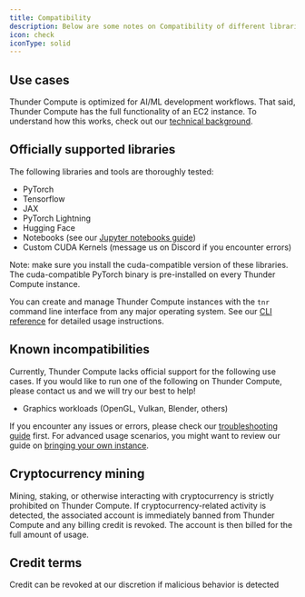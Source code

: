 ```yaml
---
title: Compatibility
description: Below are some notes on Compatibility of different libraries with Thunder Compute
icon: check
iconType: solid
---
```


## Use cases

Thunder Compute is optimized for AI/ML development workflows. That said, Thunder Compute has the full functionality of an EC2 instance. To understand how this works, check out our [technical background](/docs/background).

## Officially supported libraries

The following libraries and tools are thoroughly tested:

* PyTorch
* Tensorflow
* JAX
* PyTorch Lightning
* Hugging Face
* Notebooks (see our [Jupyter notebooks guide](/guides/running-jupyter-notebooks-on-thunder-compute))
* Custom CUDA Kernels (message us on Discord if you encounter errors)

Note: make sure you install the cuda-compatible version of these libraries. The cuda-compatible PyTorch binary is pre-installed on every Thunder Compute instance.

You can create and manage Thunder Compute instances with the `tnr` command line interface from any major operating system. See our [CLI reference](/docs/cli-reference) for detailed usage instructions.

## Known incompatibilities

Currently, Thunder Compute lacks official support for the following use cases. If you would like to run one of the following on Thunder Compute, please contact us and we will try our best to help!

* Graphics workloads (OpenGL, Vulkan, Blender, others)

If you encounter any issues or errors, please check our [troubleshooting guide](/docs/troubleshooting) first. For advanced usage scenarios, you might want to review our guide on [bringing your own instance](/docs/bring-your-own-instance).

## Cryptocurrency mining

Mining, staking, or otherwise interacting with cryptocurrency is strictly prohibited on Thunder Compute. If cryptocurrency-related activity is detected, the associated account is immediately banned from Thunder Compute and any billing credit is revoked. The account is then billed for the full amount of usage.

## Credit terms

Credit can be revoked at our discretion if malicious behavior is detected

